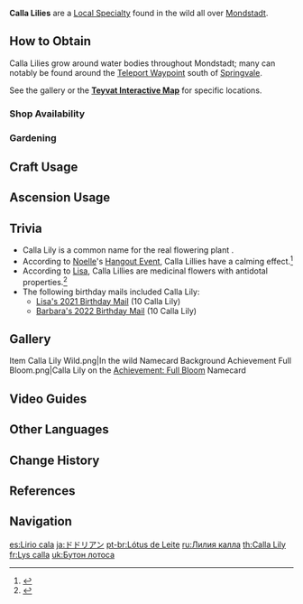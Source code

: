 {{Item Infobox
|id           = 100056
|image        = Item Calla Lily.png
|type         = Mondstadt Local Specialties
|group        = Cooking Ingredients
|invCategory  = Materials
|description  = A flower that grows near water sources. When cooked, the petals have a chunky texture, yet are sweet and a little bitter.
|source1      = Found near lakes in [[Mondstadt]], especially [[Springvale]]
|source2      = {{Sold By}}
|source3      = [[Gardening]] with [[A Path of Value: Orderly Meadow|Orderly Meadow]]
}}
{{Description|A flower that grows near water sources. When cooked, the petals have a chunky texture, yet are sweet and a little bitter. Modern medicine recognizes Calla Lily's antidotal properties, but its astringent flavor is repulsive to many people.}}
'''Calla Lilies''' are a [[Local Specialty]] found in the wild all over [[Mondstadt]].

==How to Obtain==
Calla Lilies grow around water bodies throughout Mondstadt; many can notably be found around the [[Teleport Waypoint]] south of [[Springvale]].

See the gallery or the '''[https://webstatic-sea.mihoyo.com/app/ys-map-sea/index.html#/map/2?shown_types=31 Teyvat Interactive Map]''' for specific locations.

===Shop Availability===
{{Shop Availability}}

===Gardening===
{{Recipe
|type = Orderly Meadow
|time = 2d 22h
|Calla Lily Seed = 1
|sort = Calla Lily Seed
}}

==Craft Usage==
{{Craft Usage}}

==Ascension Usage==
{{Ascension Usage}}

==Trivia==
*Calla Lily is a common name for the real flowering plant {{w|Zantedeschia aethiopica}}.
*According to [[Noelle]]'s [[Hangout Event]], Calla Lillies have a calming effect.<ref>{{Ref/Quest|The Art of Hospitality}}</ref>
*According to [[Lisa]], Calla Lillies are medicinal flowers with antidotal properties.<ref>{{Ref/VO|Lisa|Interesting Things}}</ref>
*The following birthday mails included Calla Lily:
**[[Birthday/Lisa#Miss Me?|Lisa's 2021 Birthday Mail]] (10 Calla Lily)
**[[Birthday/Barbara#My Secret Tip...|Barbara's 2022 Birthday Mail]] (10 Calla Lily)

==Gallery==
<gallery hideaddbutton="true" captionalign="center">
Item Calla Lily Wild.png|In the wild
Namecard Background Achievement Full Bloom.png|Calla Lily on the [[Achievement: Full Bloom]] Namecard
</gallery>

==Video Guides==
{{EVT
|video1   = https://youtu.be/Kb-xZrQkctw
|caption1 = Farm Guide (54 total)

|video2   = https://youtu.be/8AcKxwDL9vA
|caption2 = Farm Guide (52 total)
}}

==Other Languages==
{{Other Languages
|en      = Calla Lily
|zhs     = 嘟嘟莲
|zhs_rm  = Dūdū-lián
|zht     = 嘟嘟蓮
|zht_rm  = Dūdū-lián
|zh_tl   = Chubby-Chubby Lotus
|zh_note = The reduplication of {{Lang|mini=1|zh=嘟|zh_tl=chubby}} is used to make the name sound cuter.
|ja      = ドドリアン
|ja_rm   = Dodorian
|ja_tl   = Chubby-Chubby Lotus{{Sino|phonetic Japanese}}
|ko      = 통통 {{tt|연|蓮}}꽃
|ko_rm   = Tongtong Yeonkkot
|ko_tl   = Chubby Lotus
|es      = Lirio cala
|es_tl   = Calla Lily
|fr      = Lys calla
|fr_tl   = Calla Lily
|ru      = Лилия калла
|ru_tl   = Calla Lily
|th      = Calla Lily
|vi      = {{tt|Hoa|花}} Calla Lily
|vi_tl   = Calla Lily Flower
|de      = Wasserlilie
|de_tl   = Water Lily
|id      = Calla Lily
|pt      = Lótus de Leite
|pt_tl   = Milk Lotus
}}

==Change History==
{{Change History|1.0}}

==References==
{{Reflist}}

==Navigation==
{{Material Navbox|type=Local Specialties}}

[[es:Lirio cala]]
[[ja:ドドリアン]]
[[pt-br:Lótus de Leite]]
[[ru:Лилия калла]]
[[th:Calla Lily]]
[[fr:Lys calla]]
[[uk:Бутон лотоса]]